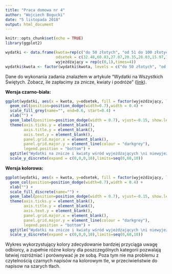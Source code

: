 ```yaml
---
title: "Praca domowa nr 4"
author: "Wojciech Bogucki"
date: "5 listopada 2018"
output: html_document
---
```


```r
knitr::opts_chunk$set(echo = TRUE)
library(ggplot2)

wydatki <- data.frame(kwota=rep(c("do 50 złotych", "od 51 do 100 złotych", "od 101 do 500 złotych", "ponad 500 złotych"),each=2),
                      odsetek = c(32.48,60.83,27.07,20.35,28.03,15.97,12.42,2.84),
                      wyjeżdżający = rep(c(0,1),times=4))
wydatki$kwota <- factor(wydatki$kwota, levels = c("do 50 złotych", "od 51 do 100 złotych","od 101 do 500 złotych", "ponad 500 złotych"))
```

Dane do wykonania zadania znalazłem w artykule "Wydatki na Wszystkich Świętych. Zobacz, ile zapłacimy za znicze, kwiaty i podróże" ([link](https://www.money.pl/gospodarka/wiadomosci/artykul/wydatki-na-wszystkich-swietych-zobacz-ile,218,0,1649882.html)).

**Wersja czarno-biała:**

```r
ggplot(wydatki, aes(x = kwota, y=odsetek, fill = factor(wyjeżdżający, labels = c("wyjeżdżający", "niewyjeżdżający")), label = paste0(odsetek,"%"))) + 
  geom_col(position=position_dodge(width=0.7),width = 0.4) +
  scale_fill_grey(name="", end=0.6, start=0.4) +
  xlab("") +
  geom_label(position=position_dodge(width = 0.7), vjust=-0.15, show.legend = FALSE)+
  theme(axis.ticks.y = element_blank(),
        axis.title.y = element_blank(),
        axis.text.y = element_blank(),
        panel.grid.major.x = element_blank(),
        panel.grid.major.y = element_line(colour = "darkgrey"),
        legend.position = "bottom") +
  ggtitle("Wydatki na znicze i kwiaty wśród wyjeżdżających \ni niewyjeżdżających") +
  scale_y_discrete(expand = c(0,0,0,10),limits=seq(0,60,10))
```

**Wersja kolorowa:**

```r
ggplot(wydatki, aes(x = kwota, y=odsetek, fill = factor(wyjeżdżający, labels = c("wyjeżdżający", "niewyjeżdżający")), label = paste0(odsetek,"%"))) + 
  geom_col(position=position_dodge(width=0.7),width = 0.4) +
  xlab("") +
  scale_fill_discrete(name="") +
  geom_label(position=position_dodge(width = 0.7), vjust=-0.15, show.legend = FALSE)+
  theme(axis.ticks.y = element_blank(),
        axis.title.y = element_blank(),
        axis.text.y = element_blank(),
        panel.grid.major.x = element_blank(),
        panel.grid.major.y = element_line(colour = "darkgrey"),
        legend.position = "bottom") +
  ggtitle("Wydatki na znicze i kwiaty wśród wyjeżdżających \ni niewyjeżdżających") +
  scale_y_discrete(expand = c(0,0,0,10),limits=seq(0,60,10))
```

Wykres wykorzystujący kolory zdecydowanie bardziej przyciąga uwagę odbiorcy, a zupełnie różne kolory dla poszczególnych kategorii pozwalają łatwiej rozróżniać i porównywać je ze sobą. Poza tym nie ma problemu z czytelnością czarnych napisów na kolorowym tle, w przeciwieństwie do napisow na szarych tłach.



